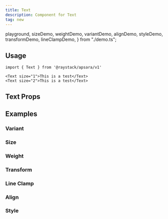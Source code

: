 ```yaml
---
title: Text
description: Component for Text
tag: new
---
```


  playground,
  sizeDemo,
  weightDemo,
  variantDemo,
  alignDemo,
  styleDemo,
  transformDemo,
  lineClampDemo,
} from "./demo.ts";

<Demo data={playground} />

## Usage

```tsx
import { Text } from '@raystack/apsara/v1'

<Text size="1">This is a test</Text>
<Text size="2">This is a test</Text>
```

## Text Props

<auto-type-table path="./props.ts" name="TextProps" />

## Examples

### Variant

<Demo data={variantDemo} />

### Size

<Demo data={sizeDemo} />

### Weight

<Demo data={weightDemo} />

### Transform

<Demo data={transformDemo} />

### Line Clamp

<Demo data={lineClampDemo} />

### Align

<Demo data={alignDemo} />

### Style

<Demo data={styleDemo} />
